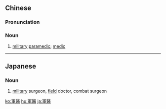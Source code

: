 {{also|军医|軍医}}
==Chinese==
{{zh-forms|s=军医}}

===Pronunciation===
{{zh-pron
|m=jūnyī
|c=gwan1 ji1
|cat=n
}}

===Noun===
{{zh-noun}}

# [[military]] [[paramedic]]; [[medic]]

{{zh-cat|Advanced}}

----

==Japanese==
{{ja-kanjitab|ぐん|い|yomi=o}}

===Noun===
{{ja-noun|ぐんい|shin=軍医}}

# [[military]] surgeon, [[field]] doctor, combat surgeon

[[ko:軍醫]]
[[hu:軍醫]]
[[ja:軍醫]]